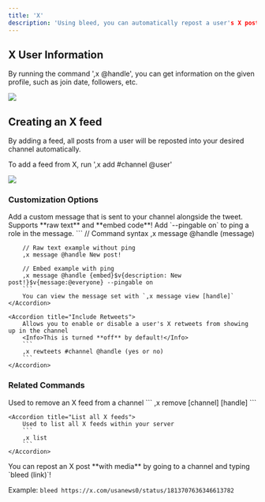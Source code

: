 ```yaml
---
title: 'X'
description: 'Using bleed, you can automatically repost a user's X posts into a channel within your server'
---
```


## X User Information

By running the command ',x @handle', you can get information on the given profile, such as join date, followers, etc.

<Frame caption="Command response showing a user's X profile" type="glass">
  <img src="https://i.postimg.cc/nhrNhcDW/image.png" />
</Frame>

## Creating an X feed

By adding a feed, all posts from a user will be reposted into your desired channel automatically.

To add a feed from X, run ',x add #channel @user'

<Frame caption="Adding an X feed to a channel" type="glass">
  <img src="https://i.postimg.cc/85ZhcDWy/image.png" />
</Frame>

### Customization Options

<AccordionGroup>
    <Accordion title="Custom Messages">
        Add a custom message that is sent to your channel alongside the tweet.
        <Tip>Supports **raw text** and **embed code**! Add `--pingable on` to ping a role in the message.</Tip>
        ```
        // Command syntax
        ,x message @handle (message)

        // Raw text example without ping
        ,x message @handle New post!

        // Embed example with ping
        ,x message @handle {embed}$v{description: New post!}$v{message:@everyone} --pingable on
        ```
        You can view the message set with `,x message view [handle]`
    </Accordion>

    <Accordion title="Include Retweets">
        Allows you to enable or disable a user's X retweets from showing up in the channel
        <Info>This is turned **off** by default!</Info>
        ```
        ,x rewteets #channel @handle (yes or no)
        ```
    </Accordion>
</AccordionGroup>

### Related Commands

<AccordionGroup>
    <Accordion title="Remove an X feed">
        Used to remove an X feed from a channel
        ```
        ,x remove [channel] [handle]
        ```
    </Accordion>

    <Accordion title="List all X feeds">
        Used to list all X feeds within your server
        ```
        ,x list
        ```
    </Accordion>
</AccordionGroup>

<Info>
  You can repost an X post **with media** by going to a channel and typing `bleed (link)`!

  Example:
  `bleed https://x.com/usanews0/status/1813707636346613782`
</Info>